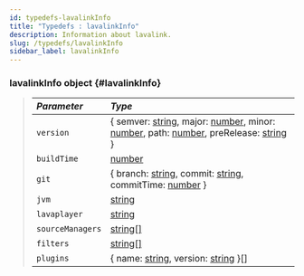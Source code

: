 ```yaml
---
id: typedefs-lavalinkInfo
title: "Typedefs : lavalinkInfo"
description: Information about lavalink.
slug: /typedefs/lavalinkInfo
sidebar_label: lavalinkInfo
---
```



### lavalinkInfo <span className="info badge">object</span> {#lavalinkInfo}

> | <i className="fa-solid fa-hashtag"/> Parameter | <i className="fa-solid fa-font"/> Type                                                                                                                                                                                                                                                                                                                                                                                                                                                                                                                     |
> |:-----------------------------------------------|:-----------------------------------------------------------------------------------------------------------------------------------------------------------------------------------------------------------------------------------------------------------------------------------------------------------------------------------------------------------------------------------------------------------------------------------------------------------------------------------------------------------------------------------------------------------|
> | `version`                                      | \{ semver: [string](https://developer.mozilla.org/en-US/docs/Web/JavaScript/Reference/Global_Objects/String), major: [number](https://developer.mozilla.org/en-US/docs/Web/JavaScript/Reference/Global_Objects/Number), minor: [number](https://developer.mozilla.org/en-US/docs/Web/JavaScript/Reference/Global_Objects/Number), path: [number](https://developer.mozilla.org/en-US/docs/Web/JavaScript/Reference/Global_Objects/Number), preRelease: [string](https://developer.mozilla.org/en-US/docs/Web/JavaScript/Reference/Global_Objects/String) } |
> | `buildTime`                                    | [number](https://developer.mozilla.org/en-US/docs/Web/JavaScript/Reference/Global_Objects/Number)                                                                                                                                                                                                                                                                                                                                                                                                                                                          |
> | `git`                                          | \{ branch: [string](https://developer.mozilla.org/en-US/docs/Web/JavaScript/Reference/Global_Objects/String), commit: [string](https://developer.mozilla.org/en-US/docs/Web/JavaScript/Reference/Global_Objects/String), commitTime: [number](https://developer.mozilla.org/en-US/docs/Web/JavaScript/Reference/Global_Objects/Number) }                                                                                                                                                                                                                   |
> | `jvm`                                          | [string](https://developer.mozilla.org/en-US/docs/Web/JavaScript/Reference/Global_Objects/String)                                                                                                                                                                                                                                                                                                                                                                                                                                                          |
> | `lavaplayer`                                   | [string](https://developer.mozilla.org/en-US/docs/Web/JavaScript/Reference/Global_Objects/String)                                                                                                                                                                                                                                                                                                                                                                                                                                                          |
> | `sourceManagers`                               | [string[]](https://developer.mozilla.org/en-US/docs/Web/JavaScript/Reference/Global_Objects/String)                                                                                                                                                                                                                                                                                                                                                                                                                                                        |
> | `filters`                                      | [string[]](https://developer.mozilla.org/en-US/docs/Web/JavaScript/Reference/Global_Objects/String)                                                                                                                                                                                                                                                                                                                                                                                                                                                        |
> | `plugins`                                      | \{ name: [string](https://developer.mozilla.org/en-US/docs/Web/JavaScript/Reference/Global_Objects/String), version: [string](https://developer.mozilla.org/en-US/docs/Web/JavaScript/Reference/Global_Objects/String) }[]                                                                                                                                                                                                                                                                                                                                 |
